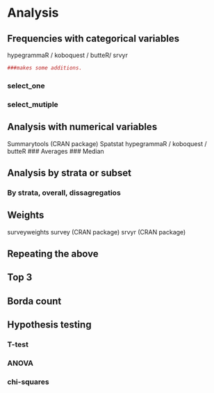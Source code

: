 # Analysis

## Frequencies with categorical variables
hypegrammaR / koboquest / butteR/ srvyr

```r
###makes some additions. 
```
### select_one 
### select_mutiple

## Analysis with numerical variables
Summarytools (CRAN package)
Spatstat
hypegrammaR / koboquest / butteR
### Averages
### Median

## Analysis by strata or subset
### By strata, overall, dissagregatios

## Weights
surveyweights
survey (CRAN package)
srvyr (CRAN package)

## Repeating the above

## Top 3

## Borda count

## Hypothesis testing
### T-test
### ANOVA
### chi-squares


